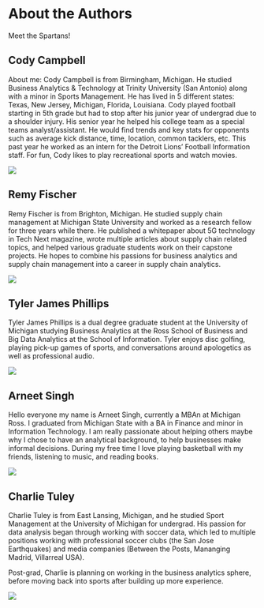 # About the Authors

Meet the Spartans!

## Cody Campbell

About me: Cody Campbell is from Birmingham, Michigan. He studied Business Analytics & Technology at Trinity University (San Antonio) along with a minor in Sports Management. He has lived in 5 different states: Texas, New Jersey, Michigan, Florida, Louisiana. Cody played football starting in 5th grade but had to stop after his junior year of undergrad due to a shoulder injury. His senior year he helped his college team as a special teams analyst/assistant. He would find trends and key stats for opponents such as average kick distance, time, location, common tacklers, etc. This past year he worked as an intern for the Detroit Lions' Football Information staff. For fun, Cody likes to play recreational sports and watch movies.

![](images/MJB_1673.jpg)

## Remy Fischer

Remy Fischer is from Brighton, Michigan. He studied supply chain management at Michigan State University and worked as a research fellow for three years while there. He published a whitepaper about 5G technology in Tech Next magazine, wrote multiple articles about supply chain related topics, and helped various graduate students work on their capstone projects. He hopes to combine his passions for business analytics and supply chain management into a career in supply chain analytics.

![](images/Professional%20Headshot.jpeg)

## Tyler James Phillips

Tyler James Phillips is a dual degree graduate student at the University of Michigan studying Business Analytics at the Ross School of Business and Big Data Analytics at the School of Information. Tyler enjoys disc golfing, playing pick-up games of sports, and conversations around apologetics as well as professional audio.

![](images/_MJB_1337-2%20version%202.jpg)

## Arneet Singh

Hello everyone my name is Arneet Singh, currently a MBAn at Michigan Ross. I graduated from Michigan State with a BA in Finance and minor in Information Technology. I am really passionate about helping others maybe why I chose to have an analytical background, to help businesses make informal decisions. During my free time I love playing basketball with my friends, listening to music, and reading books.

![](images/MJB_1446.jpg)

## Charlie Tuley

Charlie Tuley is from East Lansing, Michigan, and he studied Sport Management at the University of Michigan for undergrad. His passion for data analysis began through working with soccer data, which led to multiple positions working with professional soccer clubs (the San Jose Earthquakes) and media companies (Between the Posts, Mananging Madrid, Villarreal USA).

Post-grad, Charlie is planning on working in the business analytics sphere, before moving back into sports after building up more experience.

![](images/MJB_0568.jpg)
